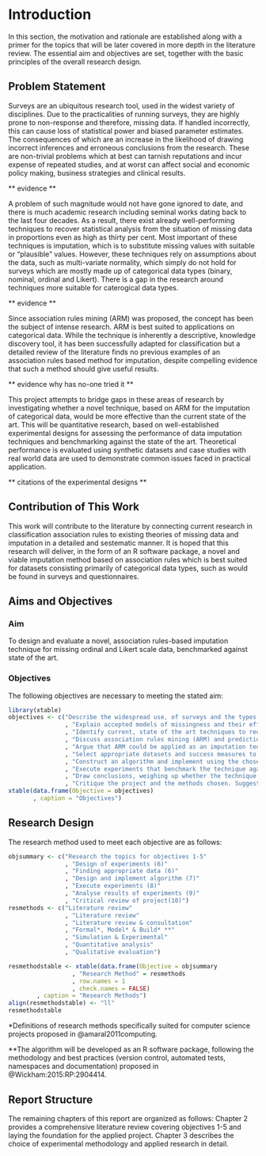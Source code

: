 # Introduction

In this section, the motivation and rationale are established along with a primer for the topics that will be later covered in more depth in the literature review. The essential aim and objectives are set, together with the basic principles of the overall research design.

## Problem Statement

Surveys are an ubiquitous research tool, used in the widest variety of disciplines. Due to the practicalities of running surveys, they are highly prone to non-response and therefore, missing data. If handled incorrectly, this can cause loss of statistical power and biased parameter estimates. The consequences of which are an increase in the likelihood of drawing incorrect inferences and erroneous conclusions from the research. These are non-trivial problems which at best can tarnish reputations and incur expense of repeated studies, and at worst can affect social and economic policy making, business strategies and clinical results. 

** evidence **

A problem of such magnitude would not have gone ignored to date, and there is much academic research including seminal works dating back to the last four decades. As a result, there exist already well-performing techniques to recover statistical analysis from the situation of missing data in proportions even as high as thirty per cent. Most important of these techniques is imputation, which is to substitute missing values with suitable or "plausible" values. However, these techniques rely on assumptions about the data, such as multi-variate normality, which simply do not hold for surveys which are mostly made up of categorical data types (binary, nominal, ordinal and Likert). There is a gap in the research around techniques more suitable for caterogical data types.

** evidence **

Since association rules mining (ARM) was proposed, the concept has been the subject of intense research. ARM is best suited to applications on categorical data. While the technique is inherently a descriptive, knowledge discovery tool, it has been successfully adapted for classification but a detailed review of the literature finds no previous examples of an association rules based method for imputation, despite compelling evidence that such a method should give useful results.

** evidence **
** why has no-one tried it **

This project attempts to bridge gaps in these areas of research by investigating whether a novel technique, based on ARM for the imputation of categorical data, would be more effective than the current state of the art. This will be quantitative research, based on well-established experimental designs for assessing the performance of data imputation techniques and benchmarking against the state of the art. Theoretical performance is evaluated using synthetic datasets and case studies with real world data are used to demonstrate common issues faced in practical application.

** citations of the experimental designs **

## Contribution of This Work

This work will contribute to the literature by connecting current research in classification association rules to existing theories of missing data and imputation in a detailed and sestematic manner. It is hoped that this research will deliver, in the form of an R software package, a novel and viable imputation method based on association rules which is best suited for datasets consisting primarily of categorical data types, such as would be found in surveys and questionnaires. 

## Aims and Objectives

### Aim

To design and evaluate a novel, association rules-based imputation technique for missing ordinal and Likert scale data, benchmarked against state of the art.

### Objectives

The following objectives are necessary to meeting the stated aim:

```r
library(xtable)
objectives <- c("Describe the widespread use, of surveys and the types of data collected."
                , "Explain accepted models of missingness and their effect on survey data."
                , "Identify current, state of the art techniques to recover from missing data."
                , "Discuss association rules mining (ARM) and prediction/classification with association rules."
                , "Argue that ARM could be applied as an imputation technique."
                , "Select appropriate datasets and success measures to evaluate a novel technique."
                , "Construct an algorithm and implement using the chosen programming environment."
                , "Execute experiments that benchmark the technique against and appraise the results."
                , "Draw conclusions, weighing up whether the technique performs better than state of the art."
                , "Critique the project and the methods chosen. Suggest avenues for further research.")
xtable(data.frame(Objective = objectives)
       , caption = "Objectives")
```

## Research Design

The research method used to meet each objective are as follows:

```r
objsummary <- c("Research the topics for objectives 1-5"
                , "Design of experiments (6)"
                , "Finding appropriate data (6)"
                , "Design and implement algorithm (7)"
                , "Execute experiments (8)"
                , "Analyse results of experiments (9)"
                , "Critical review of project(10)")
resmethods <- c("Literature review"
                , "Literature review"
                , "Literature review & consultation"
                , "Formal*, Model* & Build* **"
                , "Simulation & Experimental"
                , "Quantitative analysis"
                , "Qualitative evaluation")

resmethodstable <- xtable(data.frame(Objective = objsummary
                  , "Research Method" = resmethods
                  , row.names = 1
                  , check.names = FALSE)
        , caption = "Research Methods")
align(resmethodstable) <- "ll"
resmethodstable
```

*Definitions of research methods specifically suited for computer science projects proposed in @amaral2011computing.

**The algorithm will be developed as an R software package, following the methodology and best practices (version control, automated tests, namespaces and documentation) proposed in @Wickham:2015:RP:2904414.

## Report Structure

The remaining chapters of this report are organized as follows: Chapter 2 provides a comprehensive literature review covering objectives 1-5 and laying the foundation for the applied project. Chapter 3 describes the choice of experimental methodology and applied research in detail.
